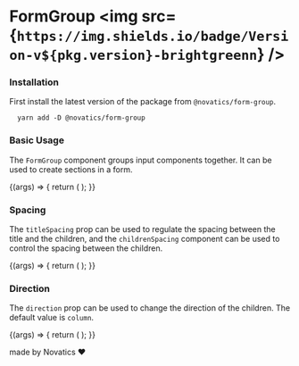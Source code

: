 


<Meta title="Components/FormGroup" component={FormGroup} />

# FormGroup <img src={`https://img.shields.io/badge/Version-v${pkg.version}-brightgreenn`} />

### Installation

First install the latest version of the package from `@novatics/form-group`.

```shell
  yarn add -D @novatics/form-group
```

### Basic Usage

The `FormGroup` component groups input components together. It can be used to create sections in a form.

<Canvas>
  <Story name="Basic Usage">
    {(args) => {
      return (
        <FormGroup title={'Project Settings'} direction="column">
          <InputField
            label="Project's name"
            required
            hint="Some important text"
          />
          <InputField label="Key" required />
        </FormGroup>
      );
    }}
  </Story>
</Canvas>

### Spacing

The `titleSpacing` prop can be used to regulate the spacing between the title and the children, and the `childrenSpacing` component can be used to control the spacing between the children.

<Canvas>
  <Story name="Spacing">
    {(args) => {
      return (
        <FormGroup
          title={'Smaller Title Spacing'}
          titleSpacing={1}
          childrenSpacing={3.5}
          direction="column"
        >
          <InputField
            label="First child"
            required
            hint="Bigger spacing between children"
          />
          <InputField label="Second child" required />
        </FormGroup>
      );
    }}
  </Story>
</Canvas>

### Direction

The `direction` prop can be used to change the direction of the children. The default value is `column`.

<Canvas>
  <Story name="Direction">
    {(args) => {
      return (
        <FormGroup title={'Project Settings'} direction="row">
          <InputField label="First" required hint="Some important text" />
          <InputField label="Second" required />
          <InputField label="Third" required />
        </FormGroup>
      );
    }}
  </Story>
</Canvas>

made by Novatics ❤
